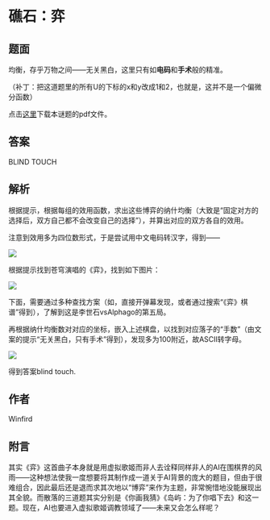 # 礁石：弈

## 题面

均衡，存乎万物之间——无关黑白，这里只有如**电码**和**手术**般的精准。

（补丁：把这道题里的所有U的下标的x和y改成1和2，也就是，这并不是一个偏微分函数）

点击[这里](https://statics.pku1.miaomiaomiao.com.cn/static/files/df4dc38b814c46739447db60a6022efc.pdf)下载本谜题的pdf文件。

## 答案

<AnswerBlock>BLIND TOUCH</AnswerBlock>

## 解析

根据提示，根据每组的效用函数，求出这些博弈的纳什均衡（大致是“固定对方的选择后，双方自己都不会改变自己的选择”），并算出对应的双方各自的效用。

注意到效用多为四位数形式，于是尝试用中文电码转汉字，得到——

![](./08-jiao-shi-yi.assets/image_1.webp)

根据提示找到苍穹演唱的《弈》，找到如下图片：

![](./08-jiao-shi-yi.assets/image_3.webp)

下面，需要通过多种查找方案（如，直接开弹幕发现，或者通过搜索“《弈》棋谱”得到），了解到这是李世石vsAlphago的第五局。

再根据纳什均衡数对对应的坐标，嵌入上述棋盘，以找到对应落子的“手数”（由文案的提示“无关黑白，只有手术”得到），发现多为100附近，故ASCII转字母。

![](./08-jiao-shi-yi.assets/image_4.webp)

得到答案blind touch.

## 作者

Winfird

## 附言

其实《弈》这首曲子本身就是用虚拟歌姬而非人去诠释同样非人的AI在围棋界的风雨——这种想法使我一度想要将其制作成一道关于AI背景的庞大的题目，但由于很难组合，因此最后还是退而求其次地以“博弈”来作为主题，非常惋惜地没能展现出其全貌。而散落的三道题其实分别是《你画我猜》《岛屿：为了你唱下去》和这一题。现在，AI也要进入虚拟歌姬调教领域了——未来又会怎么样呢？
